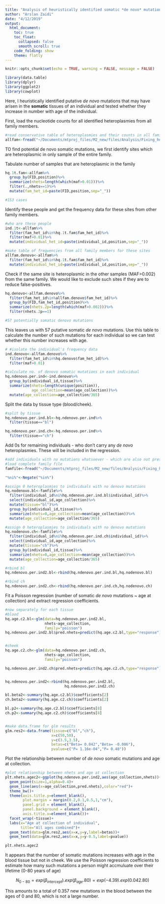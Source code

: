 ```yaml
---
title: "Analysis of heuristically identified somatic *de novo* mutations"
author: "Arslan Zaidi"
date: "4/12/2019"
output:
  html_document:
    toc: true
    toc_float:
      collapsed: false
      smooth_scroll: true
    code_folding: show
    theme: flatly
---
```


```r
knitr::opts_chunk$set(echo = TRUE, warning = FALSE, message = FALSE)
```

```r

library(data.table)
library(dplyr)
library(ggplot2)
library(cowplot)

```

Here, I heuristically identified putative *de novo* mutations that may have arisen in the **somatic** tissues of an individual and tested whether they increase in number with age of the individual.

First, load the nucleotide counts for all identified heteroplasmies from all family members.


```r

#read conservative table of heteroplasmies and their counts in all family members
allfam<-fread("~/Documents/mtproj_files/M2_new/files/Analysis/Fixing_heteroplasmy_table/hqcounts_cleaned_conservative_09272018.txt",sep="\t",header=T)
```

TO find potential de novo somatic mutations, we first identify sites which are heteroplasmic in only sample of the entire family. 

Tabulate number of samples that are heteroplasmic in the family

```r

hq.1t.fam<-allfam%>%
  group_by(FID,position)%>%
  summarize(nhets=length(which(maf>0.01)))%>%
  filter(.,nhets==1)%>%
  mutate(fam_het_id=paste(FID,position,sep="_"))

#153 cases

```

Identify these people and get the frequency data for these sites from other family members.

```r

#who are these people
ind.1t<-allfam%>%
  filter(fam_het_id%in%hq.1t.fam$fam_het_id)%>%
  filter(maf>0.01)%>%
  mutate(individual_het_id=paste(individual_id,position,sep="_"))

#make table of frequencies from all family members for these sites
allfam.denovo<-allfam%>%
  filter(fam_het_id%in%hq.1t.fam$fam_het_id)%>%
  mutate(individual_het_id=paste(individual_id,position,sep="_"))

```


Check if the same site is heteroplasmic in the other samples (MAF>0.002) from the same family. We would like to exclude such sites if they are to reduce false-positives.


```r
hq.denovo<-allfam.denovo%>%
  filter(fam_het_id%in%allfam.denovo$fam_het_id)%>%
  group_by(FID,fam_het_id,position)%>%
  summarize(nhets.2p=length(which(maf>0.002)))%>%
  filter(nhets.2p==1)

#57 potentially somatic denovo mutations

```

This leaves us with 57 putative somatic *de novo* mutations. Use this table to calculate the number of such mutations for each individual so we can test whether this number increases with age.

```r

# #isolate the individual's frequency data
ind.denovo<-allfam.denovo%>%
  filter(fam_het_id%in%hq.denovo$fam_het_id)%>%
  filter(maf>0.01)

#calculate no. of denovo somatic mutations in each individual
hq.ndenovo.per.ind<-ind.denovo%>%
  group_by(individual_id,tissue)%>%
  summarize(nhets=length(unique(position)),
            age_collection=mean(age_collection))%>%
  mutate(age_collection=age_collection/365)

```


Split the data by tissue type (blood/cheek).

```r

#split by tissue
hq.ndenovo.per.ind.bl<-hq.ndenovo.per.ind%>%
  filter(tissue=="bl")

hq.ndenovo.per.ind.ch<-hq.ndenovo.per.ind%>%
  filter(tissue=="ch")


```

Add 0s for remaining individuals - who don't carry any *de novo* heteroplasmies. These will be included in the regression.

```r

#add individuals with no mutations whatsoever - which are also not present in the family
#load complete family file
famfile<-fread("~/Documents/mtproj_files/M2_new/files/Analysis/Fixing_heteroplasmy_table/famfile_cleared_conservative_09272018.txt",header=T,sep="\t")

"%ni%"<-Negate("%in%")

#assign 0 heteroplasmies to individuals with no denovo mutations
hq.nodenovo.bl<-famfile%>%
  filter(individual_id%ni%hq.ndenovo.per.ind.bl$individual_id)%>%
  select(individual_id,age_collection)%>%
  mutate(tissue="bl")%>%
  group_by(individual_id,tissue)%>%
  summarize(nhets=0,age_collection=mean(age_collection))%>%
  mutate(age_collection=age_collection/365)

#assign 0 heteroplasmies to individuals with no denovo mutations
hq.nodenovo.ch<-famfile%>%
  filter(individual_id%ni%hq.ndenovo.per.ind.ch$individual_id)%>%
  select(individual_id,age_collection)%>%
  mutate(tissue="ch")%>%
  group_by(individual_id,tissue)%>%
  summarize(nhets=0,age_collection=mean(age_collection))%>%
  mutate(age_collection=age_collection/365)

#rbind bl
hq.ndenovo.per.ind2.bl<-rbind(hq.ndenovo.per.ind.bl,hq.nodenovo.bl)

#rbind ch
hq.ndenovo.per.ind2.ch<-rbind(hq.ndenovo.per.ind.ch,hq.nodenovo.ch)


```

Fit a Poisson regression (number of somatic *de novo* mutations ~ age at collection) and extract regression coefficients.

```r


#now separately for each tissue
#blood
hq.age.c2.bl<-glm(data=hq.ndenovo.per.ind2.bl,
                  nhets~age_collection,
                  family="poisson")
hq.ndenovo.per.ind2.bl$pred.nhets=predict(hq.age.c2.bl,type="response")


#cheek
hq.age.c2.ch<-glm(data=hq.ndenovo.per.ind2.ch,
                  nhets~age_collection,
                  family="poisson")

hq.ndenovo.per.ind2.ch$pred.nhets=predict(hq.age.c2.ch,type="response")


hq.ndenovo.per.ind2<-rbind(hq.ndenovo.per.ind2.bl,
                           hq.ndenovo.per.ind2.ch)

bl.beta2<-summary(hq.age.c2.bl)$coefficients[2]
ch.beta2<-summary(hq.age.c2.ch)$coefficients[2]

bl.p2<-summary(hq.age.c2.bl)$coefficients[8]
ch.p2<-summary(hq.age.c2.ch)$coefficients[8]


#make data.frame for glm results
glm.res2<-data.frame(tissue=c("bl","ch"),
                     x=c(50,50),
                     y=c(3.5,3.5),
                     betas=c("Beta= 0.042","Beta= -0.006"),
                     pvalue=c("P= 1.16e-04","P= 0.48"))

```

Plot the relationship between number of *de novo* somatic mutations and age at collection.

```r

#plot relationship between nhets and age at collection
plt.nhets.agec2<-ggplot(hq.ndenovo.per.ind2,aes(age_collection,nhets))+
  geom_point(size=1,alpha=0.4)+
  geom_line(aes(x=age_collection,pred.nhets),color="red")+
  theme_bw()+
  theme(axis.title.y=element_blank(),
        plot.margin = margin(0.2,0.1,0.5,1,"cm"),
        panel.grid = element_blank(),
        panel.background = element_blank(),
        axis.title.x=element_blank())+
  facet_wrap(~tissue)+
  labs(x="Age at collection of individual",
       title="All ages combined")+
  geom_text(data=glm.res2,aes(x=x,y=y,label=betas))+
  geom_text(data=glm.res2,aes(x=x,y=y-0.5,label=pvalue))

plt.nhets.agec2

```

It appears that the number of somatic mutations increases with age in the blood tissue but not in cheek. We use the Poisson regression coefficients to estimate how many such mutations a person might accmuluate over their lifetime (0-80 years of age)

$$N_{0-80} = exp( \beta_{intercept} ).exp( \beta_{age}.80 ) = exp( -4.39 ).exp( 0.042 . 80)$$

This amounts to a total of 0.357 new mutations in the blood between the ages of 0 and 80, which is not a large number. 



